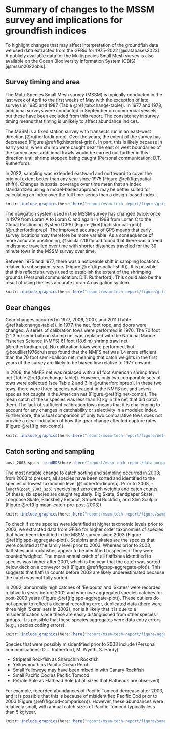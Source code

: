 # Summary of changes to the MSSM survey and implications for groundfish indices {#sec:summary-of-changes}

To highlight changes that may affect interpretation of the groundfish data we used data extracted from the GFBio for 1975--2022 [@databases2023].
A publicly available data for the Multispecies Small Mesh survey is also available on the Ocean Biodiversity Information System (OBIS) [@mssm2022obis].

## Survey timing and area

The Multi-Species Small Mesh survey (MSSM) is typically conducted in the last week of April to the first weeks of May with the exception of late surveys in 1985 and 1987 (Table \@ref(tab:change-table)).
In 1977 and 1978, additional surveys were conducted in September on commercial vessels, but these have been excluded from this report.
The consistency in survey timing means that timing is unlikely to affect abundance indices. 

The MSSM is a fixed station survey with transects run in an east-west direction [@rutherfordinprep].
Over the years, the extent of the survey has decreased (Figure \@ref(fig:historical-grid)).
In part, this is likely because in early years, when shrimp were caught near the east or west boundaries of the survey area, additional trawls would be carried out further in this direction until shrimp stopped being caught (Personal communication: D.T. Rutherford).

In 2022, sampling was extended eastward and northward to cover the original extent better than any year since 1975 (Figure \@ref(fig:spatial-shift)).
Changes in spatial coverage over time mean that an index standardized using a model-based approach may be better suited for calculating an index over the full time-series than a design-based index.

```r

knitr::include_graphics(here::here("report/mssm-tech-report/figure/grid-historical-nav-changes_no-points.png"), dpi = NA)

```

The navigation system used in the MSSM survey has changed twice: once in 1979 from Loran A to Loran C and again in 1998 from Loran C to the Global Positioning System (GPS) (Figure \@ref(fig:historical-grid)) [@rutherfordinprep].
The improved accuracy of GPS means that early survey locations may therefore be more variable.
As a consequence of more accurate positioning, @sinclair2001pcod found that there was a trend in distance travelled over time with shorter distances travelled for the 30 minute tows in the MSSM survey over time.

Between 1975 and 1977, there was a noticeable shift in sampling locations relative to subsequent years (Figure \@ref(fig:spatial-shift)).
It is possible that this reflects surveys used to establish the extent of the shrimping grounds (Personal communication: D.T. Rutherford). 
This could also be the result of using the less accurate Loran A navigation system.

```r
knitr::include_graphics(here::here("report/mssm-tech-report/figure/grid-spatial-sampling-changes.png"), dpi = NA)
```

## Gear changes

Gear changes occurred in 1977, 2006, 2007, and 2011 (Table \@ref(tab:change-table)).
In 1977, the net, foot rope, and doors were changed.
A series of calibration tows were performed in 1976.
The 70 foot (21.3 m) semi-balloon shrimp net was replaced with the National Marine Fisheries Science (NMFS) 61 foot (18.6 m) shrimp trawl net [@rutherfordinprep].
No calibration tows were performed, but @boutillier1976cruiserep found that the NMFS net was 1.4 more efficient than the 70 foot semi-balloon net, meaning that catch weights in the first years of the survey are likely to be biased low relative to 1977 onward.

In 2006, the NMFS net was replaced with a 61 foot American shrimp trawl net (Table \@ref(tab:change-table)).
However, only two comparable sets of tows were collected [see Table 2 and 3 in @rutherfordinprep].
In these two tows, there were three species not caught in the NMFS net and seven species not caught in the American net (Figure \@ref(fig:net-comp)).
The mean catch of these species was less than 10 kg in the net that did catch them.
The lack of sufficient calibration tows means that it is challenging to account for any changes in catchability or selectivity in a modeled index. 
Furthermore, the visual comparison of only two comparative tows does not provide a clear indication of how the gear change affected capture rates (Figure \@ref(fig:net-comp)).

```r
knitr::include_graphics(here::here("report/mssm-tech-report/figure/net-comp.png"), dpi = NA)
```

## Catch sorting and sampling

```r
post_2003_spp <- readRDS(here::here("report/mssm-tech-report/data-outputs/post-2003-spp.rds"))
```

The most notable change to catch sorting and sampling occurred in 2003; from 2003 to present, all species have been sorted and identified to the species or lowest taxonomic level [@rutherfordinprep].
Prior to 2003, `r length(post_2003_spp)` species had zero catch weights and catch counts.
Of these, six species are caught regularly: Big Skate, Sandpaper Skate, Longnose Skate, Blackbelly Eelpout, Stripetail Rockfish, and Slim Sculpin (Figure \@ref(fig:mean-catch-pre-post-2003)).

```r
knitr::include_graphics(here::here("report/mssm-tech-report/figure/sampling-2003.png"), dpi = NA)
```

To check if some species were identified at higher taxonomic levels prior to 2003, we extracted data from GFBio for higher order taxonomies of species that have been identified in the MSSM survey since 2003 (Figure \@ref(fig:spp-aggregate-plot)).
Sculpins and skates are the species that were counted at the family level prior to 2003.
Whereas prior to 2003, flatfishes and rockfishes appear to be identified to species if they were counted/weighed.
The mean annual catch of all flatfishes identified to species was higher after 2001, which is the year that the catch was sorted below deck on a conveyor belt (Figure \@ref(fig:spp-aggregate-plot)).
This suggests that flatfish counts before 2003 are likely underestimated because the catch was not fully sorted.

In 2002, abnormally high catches of 'Eelpouts' and 'Skates' were recorded relative to years before 2002 and when we aggregated species catches for post-2003 years (Figure \@ref(fig:spp-aggregate-plot)).
These outliers do not appear to reflect a decimal recording error, duplicated data (there were three high 'Skate' sets in 2002), nor is it likely that it is due to a misidentification since these are easily distinguished from other species groups.
It is possible that these species aggregates were data entry errors (e.g., species coding errors).

```r
knitr::include_graphics(here::here("report/mssm-tech-report/figure/aggregated-id-level-plot.png"), dpi = NA)
```

Species that were possibly misidentified prior to 2003 include (Personal communications: D.T. Rutherford, M. Wyeth, S. Hardy):

- Stripetail Rockfish as Sharpchin Rockfish
- Yellowmouth as Pacific Ocean Perch
- Small Yelloweye may have been mixed in with Canary Rockfish
- Small Pacific Cod as Pacific Tomcod
- Petrale Sole as Flathead Sole (at all sizes that Flatheads are observed)

For example, recorded abundances of Pacific Tomcod decrease after 2003, and it is possible that this is because of misidentified Pacific Cod prior to 2003 (Figure \@ref(fig:cod-comparison)).
However, these abundances were relatively small, with annual catch sizes of Pacific Tomcod typically less than 5 kg/year.

```r
knitr::include_graphics(here::here("report/mssm-tech-report/figure/sampling-cod.png"), dpi = NA)
```

\clearpage
